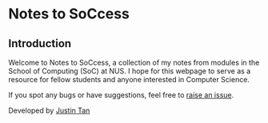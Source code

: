# Notes to SoCcess

## Introduction

Welcome to Notes to SoCcess, a collection of my notes from modules in the School of Computing (SoC) at NUS.
I hope for this webpage to serve as a resource for fellow students and anyone interested in Computer Science.

If you spot any bugs or have suggestions, feel free to [raise an issue](https://github.com/jyztintan/notes/issues/new?title=Feedback%20for%20%E2%80%9CNotes%E2%80%9D).

Developed by [Justin Tan](https://github.com/jyztintan)

